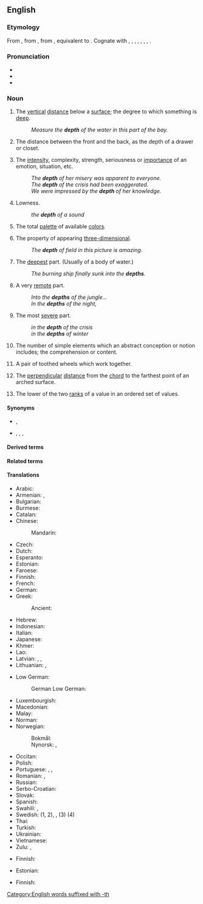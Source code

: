 ==English==

===Etymology===
{{PIE root|en|dʰewb}}
From {{etyl|enm|en}} {{m|enm|depthe}}, from {{etyl|ang|en}} {{m|ang|*dīepþ||depth}}, from {{etyl|gem-pro|en}} {{m|gem-pro|*diupiþō||depth}}, equivalent to {{suffix|deep|th|lang=en}}. Cognate with {{cog|sco|deepth||depth}}, {{cog|stq|Djüpte||depth}}, {{cog|fy|djipte||depth}}, {{cog|nl|diepte||depth}}, {{cog|nds|Deepde||depth}}, {{cog|da|dybde||depth}}, {{cog|is|dýpt||depth}}, {{cog|got|𐌳𐌹𐌿𐍀𐌹𐌸𐌰||depth}}.

===Pronunciation===
* {{IPA|/dɛpθ/|lang=en}}
* {{audio|en-us-depth.ogg|Audio (US)|lang=en}}
* {{rhymes|ɛpθ|lang=en}}

===Noun===
{{en-noun|~}}

# The [[vertical]] [[distance]] below a [[surface]]; the degree to which something is [[deep]].
#: ''Measure the '''depth''' of the water in this part of the bay.''
# The distance between the front and the back, as the depth of a drawer or closet.
# {{lb|en|figuratively}} The [[intensity]], complexity, strength, seriousness or [[importance]] of an emotion, situation, etc.
#: ''The '''depth''' of her misery was apparent to everyone.''
#: ''The '''depth''' of the crisis had been exaggerated.''
#: ''We were impressed by the '''depth''' of her knowledge.''
# Lowness.
#: ''the '''depth''' of a sound''
# {{lb|en|computing|colors}} The total [[palette]] of available [[color]]s.
# {{lb|en|arts|photography}} The property of appearing [[three-dimensional]].
#: ''The '''depth''' of field in this picture is amazing.''
# {{lb|en|literary|usually plural}} The [[deepest]] part. (Usually of a body of water.)
#: ''The burning ship finally sunk into the '''depths'''.''
# {{lb|en|literary|usually plural}} A very [[remote]] part.
#: ''Into the '''depths''' of the jungle...''
#: ''In the '''depths''' of the night,''
# The most [[severe]] part.
#: ''in the '''depth''' of the crisis''
#: ''in the '''depths''' of winter''
# {{lb|en|logic}} The number of simple elements which an abstract conception or notion includes; the comprehension or content.
# {{lb|en|horology}} A pair of toothed wheels which work together.
# {{lb|en|aeronautics}} The [[perpendicular]] [[distance]] from the [[chord]] to the farthest point of an arched surface.
# {{lb|en|statistics}} The lower of the two [[rank]]s of a value in an ordered set of values.
{{examples-right|width=40%|sense=statistics|examples=<TABLE ALIGN=RIGHT border="1" cellpadding="5" cellspacing="0">
<TR><TD></TD><TD COLSPAN="9">Ordered Batch of 9 Values</TD></TR>
<TR ALIGN=RIGHT><TD>Value</TD><TD>15</TD><TD>32</TD><TD>45</TD><TD>48</TD><TD>49</TD><TD>56</TD><TD>69</TD><TD>77</TD><TD>97</TD></TR>
<TR ALIGN=RIGHT><TD>'''Depth'''</TD><TD>1</TD><TD>2</TD><TD>3</TD><TD>4</TD><TD>5</TD><TD>4</TD><TD>3</TD><TD>2</TD><TD>1</TD></TR></TABLE>}}

====Synonyms====
* {{sense|downward distance}} {{l|en|deepness}}, {{l|en|lowness}}
* {{sense|deep place}} {{l|en|abyss}}, {{l|en|bottom}}, {{l|en|bathos}}, {{l|en|nadir}}

====Derived terms====
{{der2
|in-depth
|indepth
|lang=en}}

====Related terms====
{{der4|lang=en|{{l|en|deep}}
|{{l|en|depth charge}}
|{{l|en|depth psychology}}
|{{l|en|in depth}}
|{{l|en|out of one's depth}}
}}

====Translations====
{{trans-top|vertical distance below a surface}}
* Arabic: {{t|ar|عَمْق|m}}
* Armenian: {{t+|hy|խորություն}}, {{t+|hy|խորք}}
* Bulgarian: {{t+|bg|дълбочина|f}}
* Burmese: {{t+|my|အနက်|sc=Mymr}}
* Catalan: {{t|ca|profunditat}}
* Chinese:
*: Mandarin: {{t+|cmn|深度|tr=shēndù|sc=Hani}}
* Czech: {{t+|cs|hloubka|f}}
* Dutch: {{t+|nl|diepte|f}}
* Esperanto: {{t+|eo|profundo}}
* Estonian: {{t|et|sügavus}}
* Faroese: {{t|fo|dýpi|n}}
* Finnish: {{t+|fi|syvyys}}
* French: {{t+|fr|profondeur|f}}
* German: {{t+|de|Tiefe|f}}
* Greek: {{t+|el|βάθος|n}}
*: Ancient: {{t|grc|βάθος|n}}
* Hebrew: {{t|he|עומק|tr=ʿomeq|m}}
* Indonesian: {{t+|id|dalam|alt=kedalaman}}
* Italian: {{t+|it|profondità|f}}
* Japanese: {{t+|ja|深い|tr=ふかさ, fukasa|alt=深さ|sc=Jpan}}
* Khmer: {{t+|km|ជំរៅ|sc=Khmr|tr=chumrɨv}}
* Lao: {{t|lo|ຄວາມເລິກ|sc=Laoo}}
* Latvian: {{t|lv|dziļums|m}}, {{t|lv|dzelme|f}}, {{t|lv|dzīle|f}}
* Lithuanian: {{t|lt|gylis|m}}, {{t|lt|gilumas|m}}
{{trans-mid}}
* Low German:
*: German Low German: {{t|nds-de|Deepde|f}}
* Luxembourgish: {{t|lb|Déift|f}}
* Macedonian: {{t|mk|длабочина|f|tr=dlabočina|sc=Cyrl}}
* Malay: {{t|ms|kedalaman}}
* Norman: {{t|nrf|profondeu|f}}
* Norwegian:
*: Bokmål: {{t|nb|dybde|m}}
*: Nynorsk: {{t|nn|djupn|f}}, {{t|nn|djupne|f}}
* Occitan: {{t+|oc|prigondor|f}}
* Polish: {{t+|pl|głębokość|f}}
* Portuguese: {{t+|pt|profundidade|f}}, {{t|pt|fundura|f}}, {{t|pt|profundeza}}
* Romanian: {{t+|ro|adâncime}}, {{t+|ro|profunzime}}
* Russian: {{t+|ru|глубина́|f}}
* Serbo-Croatian: {{t+|sh|dubina|f}}
* Slovak: {{t|sk|hĺbka|f}}
* Spanish: {{t+|es|profundidad|f}}
* Swahili: {{t+|sw|kina}}, {{t+|sw|kiini}}
* Swedish: {{t+|sv|djup|n}} (1, 2), {{t+|sv|vidd|c}}, (3) {{t|sv|färgdjup}} (4)
* Thai: {{t+|th|ความลึก|tr=kwaam léuk}}
* Turkish: {{t+|tr|derinlik}}
* Ukrainian: {{t|uk|глибина́|f|sc=Cyrl}}
* Vietnamese: {{t|vi|độ sâu}}
* Zulu: {{t|zu|ukushona|c15}}, {{t|zu|ubude|c14}}
{{trans-bottom}}

{{trans-top|distance between the front and the back}}
* Finnish: {{t+|fi|syvyys}}
{{trans-mid}}
{{trans-bottom}}

{{trans-top|intensity of an emotion, situation, etc.}}
* Estonian: {{t|et|sügavus}}
{{trans-mid}}
* Finnish: {{t+|fi|syvyys}}
{{trans-bottom}}

[[Category:English words suffixed with -th]]